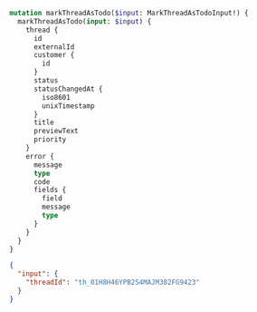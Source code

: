 ```graphql Mutation
mutation markThreadAsTodo($input: MarkThreadAsTodoInput!) {
  markThreadAsTodo(input: $input) {
    thread {
      id
      externalId
      customer {
        id
      }
      status
      statusChangedAt {
        iso8601
        unixTimestamp
      }
      title
      previewText
      priority
    }
    error {
      message
      type
      code
      fields {
        field
        message
        type
      }
    }
  }
}
```

```json Variables
{
  "input": {
    "threadId": "th_01H8H46YPB2S4MAJM382FG9423"
  }
}
```
